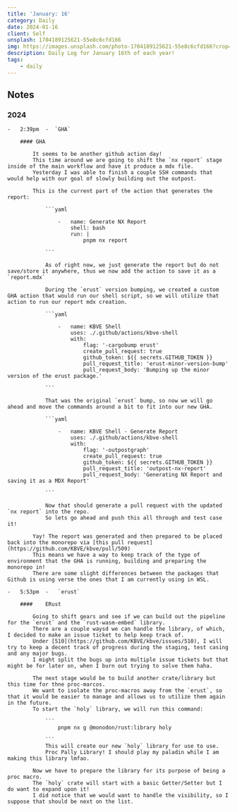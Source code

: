 ```yaml
---
title: 'January: 16'
category: Daily
date: 2024-01-16
client: Self
unsplash: 1704189125621-55e8c6cfd166
img: https://images.unsplash.com/photo-1704189125621-55e8c6cfd166?crop=entropy&cs=srgb&fm=jpg&ixid=MnwzNjM5Nzd8MHwxfHJhbmRvbXx8fHx8fHx8fDE2ODE3NDg2ODY&ixlib=rb-4.0.3&q=85
description: Daily Log for January 16th of each year!
tags:
    - daily
---
```


## Notes


### 2024

    -   2:39pm  -  `GHA`

        #### GHA

            It seems to be another github action day!
            This time around we are going to shift the `nx report` stage inside of the main workflow and have it produce a mdx file.
            Yesterday I was able to finish a couple SSH commands that would help with our goal of slowly building out the outpost.
            
            This is the current part of the action that generates the report:

                ```yaml

                    -   name: Generate NX Report
                        shell: bash
                        run: |
                            pnpm nx report

                ```

                As of right now, we just generate the report but do not save/store it anywhere, thus we now add the action to save it as a `report.mdx`

                During the `erust` version bumping, we created a custom GHA action that would run our shell script, so we will utilize that action to run our report mdx creation.

                ```yaml

                    -   name: KBVE Shell
                        uses: ./.github/actions/kbve-shell
                        with:
                            flag: '-cargobump erust'
                            create_pull_request: true
                            github_token: ${{ secrets.GITHUB_TOKEN }}
                            pull_request_title: 'erust-minor-version-bump'
                            pull_request_body: 'Bumping up the minor version of the erust package.'
                    
                ```

                That was the original `erust` bump, so now we will go ahead and move the commands around a bit to fit into our new GHA.

                ```yaml
                    
                    -   name: KBVE Shell - Generate Report
                        uses: ./.github/actions/kbve-shell
                        with:
                            flag: '-outpostgraph'
                            create_pull_request: true
                            github_token: ${{ secrets.GITHUB_TOKEN }}
                            pull_request_title: 'outpost-nx-report'
                            pull_request_body: 'Generating NX Report and saving it as a MDX Report'

                ```

                Now that should generate a pull request with the updated `nx report` into the repo.
                So lets go ahead and push this all through and test case it!

            Yay! The report was generated and then prepared to be placed back into the monorepo via [this pull request](https://github.com/KBVE/kbve/pull/509)
            This means we have a way to keep track of the type of environment that the GHA is running, building and preparing the monorepo in!
            There are some slight differences between the packages that Github is using verse the ones that I am currently using in WSL.
    
    -   5:53pm  -   `erust`

        ####    ERust

            Going to shift gears and see if we can build out the pipeline for the `erust` and the `rust-wasm-embed` library.
            There are a couple waysd we can handle the library, of which, I decided to make an issue ticket to help keep track of.
            Under [510](https://github.com/KBVE/kbve/issues/510), I will try to keep a decent track of progress during the staging, test casing and any major bugs.
            I might split the bugs up into multiple issue tickets but that might be for later on, when I burn out trying to solve them haha.
            
            The next stage would be to build another crate/library but this time for thne proc-marcos.
            We want to isolate the proc-macros away from the `erust`, so that it would be easier to manage and allows us to utilize them again in the future.
            To start the `holy` library, we will run this command:
                
                ```
                    pnpm nx g @monodon/rust:library holy

                ```
                This will create our new `holy` library for use to use.
                Proc Pally Library! I should play my paladin while I am making this library lmfao.

            Now we have to prepare the library for its purpose of being a proc macro.
            The `holy` crate will start with a basic Getter/Setter but I do want to expand upon it!
            I did notice that we would want to handle the visibility, so I suppose that should be next on the list.
            
